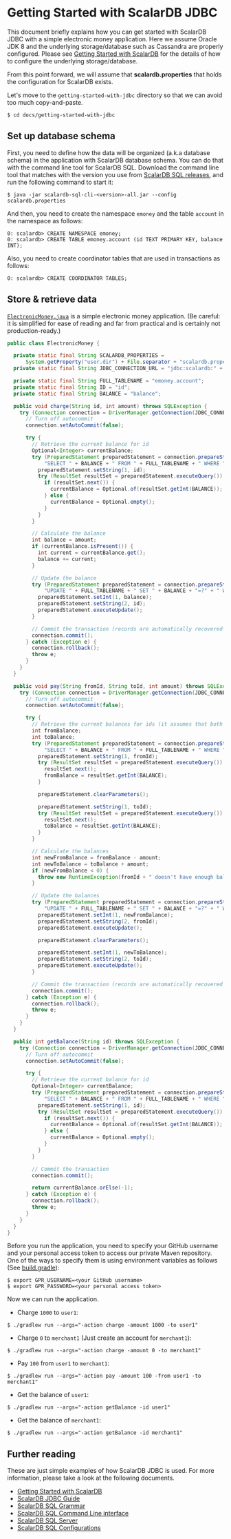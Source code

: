 # Getting Started with ScalarDB JDBC

This document briefly explains how you can get started with ScalarDB JDBC with a simple electronic money application.
Here we assume Oracle JDK 8 and the underlying storage/database such as Cassandra are properly configured.
Please see [Getting Started with ScalarDB](../getting-started-with-scalardb.mdx) for the details of how to configure the underlying storage/database.

From this point forward, we will assume that **scalardb.properties** that holds the configuration for ScalarDB exists.

Let's move to the `getting-started-with-jdbc` directory so that we can avoid too much copy-and-paste.
```shell
$ cd docs/getting-started-with-jdbc
```

## Set up database schema

First, you need to define how the data will be organized (a.k.a database schema) in the application with ScalarDB database schema.
You can do that with the command line tool for ScalarDB SQL.
Download the command line tool that matches with the version you use from [ScalarDB SQL releases](https://github.com/scalar-labs/scalardb-sql/releases), and run the following command to start it:

```shell
$ java -jar scalardb-sql-cli-<version>-all.jar --config scalardb.properties
```

And then, you need to create the namespace `emoney` and the table `account` in the namespace as follows:

```shell
0: scalardb> CREATE NAMESPACE emoney;
0: scalardb> CREATE TABLE emoney.account (id TEXT PRIMARY KEY, balance INT);
```

Also, you need to create coordinator tables that are used in transactions as follows:

```shell
0: scalardb> CREATE COORDINATOR TABLES;
```

## Store & retrieve data

[`ElectronicMoney.java`](./getting-started-with-jdbc/src/main/java/sample/ElectronicMoney.java) is a simple electronic money application.
(Be careful: it is simplified for ease of reading and far from practical and is certainly not production-ready.)

```java
public class ElectronicMoney {

  private static final String SCALARDB_PROPERTIES =
      System.getProperty("user.dir") + File.separator + "scalardb.properties";
  private static final String JDBC_CONNECTION_URL = "jdbc:scalardb:" + SCALARDB_PROPERTIES;

  private static final String FULL_TABLENAME = "emoney.account";
  private static final String ID = "id";
  private static final String BALANCE = "balance";

  public void charge(String id, int amount) throws SQLException {
    try (Connection connection = DriverManager.getConnection(JDBC_CONNECTION_URL)) {
      // Turn off autocommit
      connection.setAutoCommit(false);

      try {
        // Retrieve the current balance for id
        Optional<Integer> currentBalance;
        try (PreparedStatement preparedStatement = connection.prepareStatement(
            "SELECT " + BALANCE + " FROM " + FULL_TABLENAME + " WHERE " + ID + "=?")) {
          preparedStatement.setString(1, id);
          try (ResultSet resultSet = preparedStatement.executeQuery()) {
            if (resultSet.next()) {
              currentBalance = Optional.of(resultSet.getInt(BALANCE));
            } else {
              currentBalance = Optional.empty();
            }
          }
        }

        // Calculate the balance
        int balance = amount;
        if (currentBalance.isPresent()) {
          int current = currentBalance.get();
          balance += current;
        }

        // Update the balance
        try (PreparedStatement preparedStatement = connection.prepareStatement(
            "UPDATE " + FULL_TABLENAME + " SET " + BALANCE + "=?" + " WHERE " + ID + "=?")) {
          preparedStatement.setInt(1, balance);
          preparedStatement.setString(2, id);
          preparedStatement.executeUpdate();
        }

        // Commit the transaction (records are automatically recovered in case of failure)
        connection.commit();
      } catch (Exception e) {
        connection.rollback();
        throw e;
      }
    }
  }

  public void pay(String fromId, String toId, int amount) throws SQLException {
    try (Connection connection = DriverManager.getConnection(JDBC_CONNECTION_URL)) {
      // Turn off autocommit
      connection.setAutoCommit(false);

      try {
        // Retrieve the current balances for ids (it assumes that both accounts exist)
        int fromBalance;
        int toBalance;
        try (PreparedStatement preparedStatement = connection.prepareStatement(
            "SELECT " + BALANCE + " FROM " + FULL_TABLENAME + " WHERE " + ID + "=?")) {
          preparedStatement.setString(1, fromId);
          try (ResultSet resultSet = preparedStatement.executeQuery()) {
            resultSet.next();
            fromBalance = resultSet.getInt(BALANCE);
          }

          preparedStatement.clearParameters();

          preparedStatement.setString(1, toId);
          try (ResultSet resultSet = preparedStatement.executeQuery()) {
            resultSet.next();
            toBalance = resultSet.getInt(BALANCE);
          }
        }

        // Calculate the balances
        int newFromBalance = fromBalance - amount;
        int newToBalance = toBalance + amount;
        if (newFromBalance < 0) {
          throw new RuntimeException(fromId + " doesn't have enough balance.");
        }

        // Update the balances
        try (PreparedStatement preparedStatement = connection.prepareStatement(
            "UPDATE " + FULL_TABLENAME + " SET " + BALANCE + "=?" + " WHERE " + ID + "=?")) {
          preparedStatement.setInt(1, newFromBalance);
          preparedStatement.setString(2, fromId);
          preparedStatement.executeUpdate();

          preparedStatement.clearParameters();

          preparedStatement.setInt(1, newToBalance);
          preparedStatement.setString(2, toId);
          preparedStatement.executeUpdate();
        }

        // Commit the transaction (records are automatically recovered in case of failure)
        connection.commit();
      } catch (Exception e) {
        connection.rollback();
        throw e;
      }
    }
  }

  public int getBalance(String id) throws SQLException {
    try (Connection connection = DriverManager.getConnection(JDBC_CONNECTION_URL)) {
      // Turn off autocommit
      connection.setAutoCommit(false);

      try {
        // Retrieve the current balance for id
        Optional<Integer> currentBalance;
        try (PreparedStatement preparedStatement = connection.prepareStatement(
            "SELECT " + BALANCE + " FROM " + FULL_TABLENAME + " WHERE " + ID + "=?")) {
          preparedStatement.setString(1, id);
          try (ResultSet resultSet = preparedStatement.executeQuery()) {
            if (resultSet.next()) {
              currentBalance = Optional.of(resultSet.getInt(BALANCE));
            } else {
              currentBalance = Optional.empty();
            }
          }
        }

        // Commit the transaction
        connection.commit();

        return currentBalance.orElse(-1);
      } catch (Exception e) {
        connection.rollback();
        throw e;
      }
    }
  }
}
```

Before you run the application, you need to specify your GitHub username and your personal access token to access our private Maven repository.
One of the ways to specify them is using environment variables as follows (See [build.gradle](./getting-started-with-jdbc/build.gradle)):

```shell
$ export GPR_USERNAME=<your GitHub username>
$ export GPR_PASSWORD=<your personal access token>
```

Now we can run the application.

- Charge `1000` to `user1`:
```shell
$ ./gradlew run --args="-action charge -amount 1000 -to user1"
```

- Charge `0` to `merchant1` (Just create an account for `merchant1`):
```shell
$ ./gradlew run --args="-action charge -amount 0 -to merchant1"
```

- Pay `100` from `user1` to `merchant1`:
```shell
$ ./gradlew run --args="-action pay -amount 100 -from user1 -to merchant1"
```

- Get the balance of `user1`:
```shell
$ ./gradlew run --args="-action getBalance -id user1"
```

- Get the balance of `merchant1`:
```shell
$ ./gradlew run --args="-action getBalance -id merchant1"
```

## Further reading

These are just simple examples of how ScalarDB JDBC is used. For more information, please take a look at the following documents.

* [Getting Started with ScalarDB](../getting-started-with-scalardb.mdx)
* [ScalarDB JDBC Guide](jdbc-guide.mdx)
* [ScalarDB SQL Grammar](grammar.mdx)
* [ScalarDB SQL Command Line interface](command-line-interface.mdx)
* [ScalarDB SQL Server](sql-server.mdx)
* [ScalarDB SQL Configurations](configurations.mdx)
